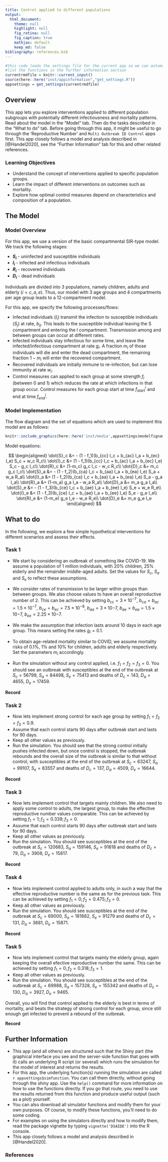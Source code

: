 ```yaml
---
title: Control applied to different populations 
output:
  html_document:
    theme: null
    highlight: null
    fig_retina: null
    fig_caption: true
    mathjax: default 
    keep_md: false
bibliography: references.bib
---
```



```r
#this code loads the settings file for the current app so we can automatically
#list the functions in the further information section
currentrmdfile = knitr::current_input()
source(here::here("inst/appinformation","get_settings.R"))
appsettings = get_settings(currentrmdfile)

```



## Overview {#shinytab1}  
This app lets you explore interventions applied to different population subgroups with potentially different infectiousness and mortality patterns. Read about the model in the "Model" tab. Then do the tasks described in the "What to do" tab. Before going through this app, it might be useful to go through the 'Reproductive Number' and `Multi Outbreak ID Control` apps first. This app closely follows a model and analysis described in [@Handel2020], see the "Further Information" tab for this and other related references.


### Learning Objectives  
* Understand the concept of interventions applied to specific population groups.  
* Learn the impact of different interventions on outcomes such as  mortality.
* Explore how optimal control measures depend on characteristics and composition of a population.  


## The Model {#shinytab2}

### Model Overview
For this app, we use a version of the basic compartmental SIR-type model. We track the following stages:

* **$S_i$** - uninfected and susceptible individuals 
* **$I_i$** - infected and infectious individuals
* **$R_i$** - recovered individuals
* **$D_i$** - dead individuals

Individuals are divided into 3 populations, namely children, adults and elderly ($i=c,a,e$). Thus, our model with 3 age groups and 4 compartments per age group leads to a 12-compartment model.

For this app, we specify the following processes/flows: 

* Infected individuals ($I_i$) transmit the infection to susceptible individuals ($S_j$) at rate, $b_{ij}$. This leads to the susceptible individual leaving the S compartment and entering the I compartment. Transmission among and between groups can occur at different rates.   
* Infected individuals stay infectious for some time, and leave the infected/infectious compartment at rate $g_i$. A fraction $m_i$ of those individuals will die and enter the dead compartment, the remaining fraction $1-m_i$ will enter the recovered compartment. 
* Recovered individuals are initially immune to re-infection, but can lose immunity at rate $w_i$.
* Control measures can applied to each group at some strength $f_i$ (between 0 and 1) which reduces the rate at which infections in that group occur. Control measures for each group start at time $f^i_{start}$ and end at time $f^i_{end}$.


### Model Implementation
The flow diagram and the set of equations which are used to implement this model are as follows:

```r
knitr::include_graphics(here::here('inst/media',appsettings$modelfigname))
```


Model equations:

$$
\begin{aligned}
\dot{S}_c &= - (1 - f_1)(b_{cc} I_c + b_{ac} I_a + b_{ec} I_e) S_c + w_c R_c\\
\dot{I}_c &=   (1 - f_1)(b_{cc} I_c + b_{ac} I_a + b_{ec} I_e) S_c - g_c I_c\\
\dot{R}_c &= (1-m_c) g_c I_c - w_c R_c\\
\dot{D}_c &= m_c g_c I_c\\
\dot{S}_a &= - (1 - f_2)(b_{ca} I_c + b_{aa} I_a + b_{ea} I_e) S_a + w_a R_a\\
\dot{I}_a &=   (1 - f_2)(b_{ca} I_c + b_{aa} I_a + b_{ea} I_e) S_a - g_a I_a\\
\dot{R}_a &= (1-m_a) g_a I_a - w_a R_a\\
\dot{D}_a &= m_a g_a I_a\\
\dot{S}_e &= - (1 - f_3)(b_{ce} I_c + b_{ae} I_a + b_{ee} I_e) S_e + w_e R_e\\
\dot{I}_e &=   (1 - f_3)(b_{ce} I_c + b_{ae} I_a + b_{ee} I_e) S_e - g_e I_e\\
\dot{R}_e &= (1-m_e) g_e I_e - w_e R_e\\
\dot{D}_e &= m_e g_e I_e
\end{aligned}
$$


## What to do {#shinytab3}

In the following, we explore a few simple hypothetical interventions for different scenarios and assess their effects.

### Task 1 

* We start by considering an outbreak of something like COVID-19. We assume a population of 1 million individuals, with 20% children, 25% elderly and the remainder middle-aged adults. Set the values for $S_c$, $S_a$ and $S_e$ to reflect these assumptions.

* We consider rates of transmission to be larger within groups than between groups. We also choose values to have an overall reproductive number of 2. This can be achieved by setting $b_{cc} = 3\times10^{-7}$, $b_{ca} = b_{ac} = 1.5\times10^{-7}$, $b_{ce} = b_{ec} = 7.5\times10^{-8}$, $b_{aa} = 3\times10{-7}$, $b_{ae} = b_{ea} = 1.5\times10{-7}$, $b_{ee} = 2.25\times10{-7}.$

* We make the assumption that infection lasts around 10 days in each age group. This means setting the rates $g_i=0.1$.

* To obtain age-related mortality similar to COVID, we assume mortality risks of 0.1%, 1% and 10% for children, adults and elderly respectively. Set the parameters $m_i$ accordingly.

* Run the simulation without any control applied, i.e. $f_1 = f_2 = f_3 = 0$. You should see an outbreak with susceptibles at the end of the outbreak at $S_c = 56799$, $S_a = 84498$, $S_e = 75413$ and deaths of $D_c = 143$, $D_a = 4655$, $D_e = 17459$.

**Record**


### Task 2

* Now lets implement strong control for each age group by setting $f_1 = f_2 = f_3 = 0.9$.
* Assume that each control starts 90 days after outbreak start and lasts for 90 days.
* Keep all other values as previously.
* Run the simulation. You should see that the strong control initially pushes infected down, but once control is stopped, the outbreak rebounds and the overall size of the outbreak is similar to that without control, with susceptibles at the end of the outbreak at $S_c = 63247$, $S_a = 99107$, $S_e = 83557$ and deaths of $D_c = 137$, $D_a = 4509$, $D_e = 16644$.

**Record**

### Task 3

* Now lets implement control that targets mainly children. We also need to apply some control to adults, the largest group, to make the effective reproductive number values comparable. This can be achieved by setting $f_1=1; f_2=0.339; f_3=0$.
* Assume that each control starts 90 days after outbreak start and lasts for 90 days.
* Keep all other values as previously.
* Run the simulation. You should see susceptibles at the end of the outbreak at $S_c = 120683$, $S_a = 159146$, $S_e = 91818$ and deaths of $D_c = 79$, $D_a = 3908$, $D_e = 15817$.

**Record**

### Task 4

* Now lets implement control applied to adults only, in such a way that the effective reproductive number is the same as for the previous task. This can be achieved by setting $f_1=0; f_2=0.475; f_3=0$.
* Keep all other values as previously.
* Run the simulation. You should see susceptibles at the end of the outbreak at $S_c = 69000$, $S_a = 181882$, $S_e = 91279$ and deaths of $D_c = 131$, $D_a = 3681$, $D_e = 15871$.

**Record**

### Task 5

* Now lets implement control that targets mainly the elderly group, again keeping the overall efective reproductive number the same. This can be achieved by setting $f_1=0; f_2=0.318; f_3=1$.
* Keep all other values as previously.
* Run the simulation. You should see susceptibles at the end of the outbreak at $S_c = 69988$, $S_a = 157328$, $S_e = 155342$ and deaths of $D_c = 130$, $D_a = 3927$, $D_e = 9465$.

Overall, you will find that control applied to the elderly is best in terms of mortality, and beats the strategy of strong control for each group, since still enough get infected to prevent a rebound of the outbreak.

**Record**
  
## Further Information {#shinytab4}

* This app (and all others) are structured such that the Shiny part (the graphical interface you see and the server-side function that goes with it) calls an underlying R script (or several) which runs the simulation for the model of interest and returns the results.
* For this app, the underlying function(s) running the simulation are called ``r appsettings$simfunction``. You can call them directly, without going through the shiny app. Use the `help()` command for more information on how to use the functions directly. If you go that route, you need to use the results returned from this function and produce useful output (such as a plot) yourself. 
* You can also download all simulator functions and modify them for your own purposes.  Of course, to modify these functions, you'll need to do some coding.
* For examples on using the simulators directly and how to modify them, read the package vignette by typing `vignette('DSAIDE')` into the R console.
* This app closely follows a model and analysis described in [@Handel2020]. 

### References

